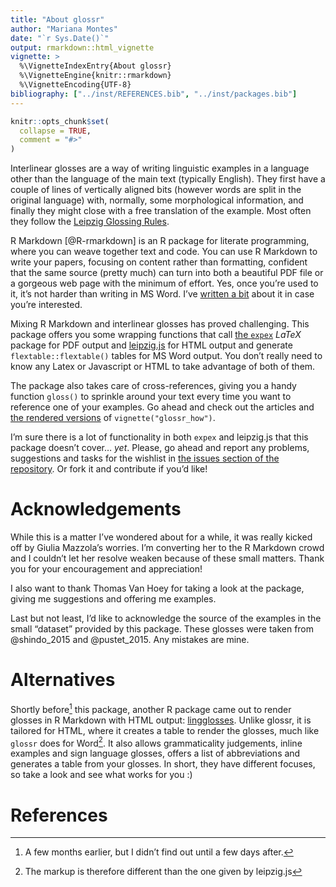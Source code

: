 ```yaml
---
title: "About glossr"
author: "Mariana Montes"
date: "`r Sys.Date()`"
output: rmarkdown::html_vignette
vignette: >
  %\VignetteIndexEntry{About glossr}
  %\VignetteEngine{knitr::rmarkdown}
  %\VignetteEncoding{UTF-8}
bibliography: ["../inst/REFERENCES.bib", "../inst/packages.bib"]
---
```


```r
knitr::opts_chunk$set(
  collapse = TRUE,
  comment = "#>"
)
```

Interlinear glosses are a way of writing linguistic examples in a language other than the language of the main text (typically English). They first have a couple of lines of vertically aligned bits (however words are split in the original language) with, normally, some morphological information, and finally they might close with a free translation of the example. Most often they follow the [Leipzig Glossing Rules](https://www.eva.mpg.de/lingua/resources/glossing-rules.php).

R Markdown [@R-rmarkdown] is an R package for literate programming, where you can weave together text and code. You can use R Markdown to write your papers, focusing on content rather than formatting, confident that the same source (pretty much) can turn into both a beautiful PDF file or a gorgeous web page with the minimum of effort. Yes, once you're used to it, it's not harder than writing in MS Word. I've [written a bit](https://www.marianamontes.me/post/academic-writing-in-r-markdown-i/) about it in case you're interested.

Mixing R Markdown and interlinear glosses has proved challenging. This package offers you some wrapping functions that call [the `expex`](https://ctan.org/pkg/expex?lang=en) $LaTeX$ package for PDF output and [leipzig.js](https://github.com/bdchauvette/leipzig.js/) for HTML output and generate `flextable::flextable()` tables for MS Word output. You don't really need to know any Latex or Javascript or HTML to take advantage of both of them.

The package also takes care of cross-references, giving you a handy function `gloss()` to sprinkle around your text every time you want to reference one of your examples. Go ahead and check out the articles and [the rendered versions](https://github.com/montesmariana/glossr/tree/main/inst/examples/) of `vignette("glossr_how")`.

I'm sure there is a lot of functionality in both `expex` and leipzig.js that this package doesn't cover... *yet*. Please, go ahead and report any problems, suggestions and tasks for the wishlist in [the issues section of the repository](https://github.com/montesmariana/glossr/issues). Or fork it and contribute if you'd like!

# Acknowledgements

While this is a matter I've wondered about for a while, it was really kicked off by Giulia Mazzola's worries. I'm converting her to the R Markdown crowd and I couldn't let her resolve weaken because of these small matters. Thank you for your encouragement and appreciation!

I also want to thank Thomas Van Hoey for taking a look at the package, giving me suggestions and offering me examples.

Last but not least, I'd like to acknowledge the source of the examples in the small "dataset" provided by this package. These glosses were taken from @shindo_2015 and @pustet_2015. Any mistakes are mine.

# Alternatives

Shortly before^[A few months earlier, but I didn't find out until a few days after.] this package, another R package came out to render glosses in R Markdown with HTML output: [lingglosses](https://agricolamz.github.io/lingglosses/). Unlike glossr, it is tailored for HTML, where it creates a table to render the glosses, much like `glossr` does for Word^[The markup is therefore different than the one given by leipzig.js]. It also allows grammaticality judgements, inline examples and sign language glosses, offers a list of abbreviations and generates a table from your glosses. In short, they have different focuses, so take a look and see what works for you :) 

# References

